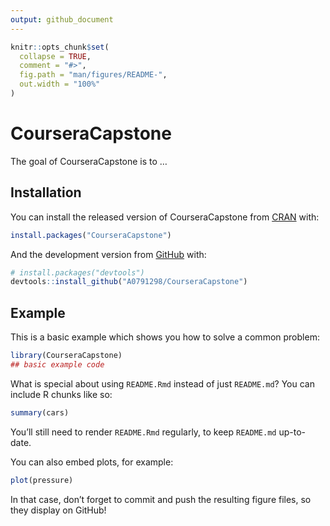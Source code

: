 ```yaml
---
output: github_document
---
```


<!-- README.md is generated from README.Rmd. Please edit that file -->

```r
knitr::opts_chunk$set(
  collapse = TRUE,
  comment = "#>",
  fig.path = "man/figures/README-",
  out.width = "100%"
)
```

# CourseraCapstone

<!-- badges: start -->
<!-- badges: end -->

The goal of CourseraCapstone is to ...

## Installation

You can install the released version of CourseraCapstone from [CRAN](https://CRAN.R-project.org) with:

``` r
install.packages("CourseraCapstone")
```

And the development version from [GitHub](https://github.com/) with:

``` r
# install.packages("devtools")
devtools::install_github("A0791298/CourseraCapstone")
```
## Example

This is a basic example which shows you how to solve a common problem:

```r
library(CourseraCapstone)
## basic example code
```

What is special about using `README.Rmd` instead of just `README.md`? You can include R chunks like so:

```r
summary(cars)
```

You'll still need to render `README.Rmd` regularly, to keep `README.md` up-to-date.

You can also embed plots, for example:

```r
plot(pressure)
```

In that case, don't forget to commit and push the resulting figure files, so they display on GitHub!
